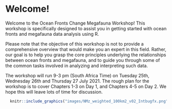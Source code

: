 # Welcome!

Welcome to the Ocean Fronts Change Megafauna Workshop! This workshop is specifically designed to assist you in getting started with ocean fronts and megafauna data analysis using R.

Please note that the objective of this workshop is not to provide a comprehensive overview that would make you an expert in this field. Rather, our goal is to help you grasp the core principles underlying the relationships between ocean fronts and megafauna, and to guide you through some of the common tasks involved in analyzing and interpreting such data.

The workshop will run 9-3 pm (South Africa Time) on Tuesday 25th, Wednesday 26th and Thursday 27 July 2021. The rough plan for the workshop is to cover Chapters 1-3 on Day 1, and Chapters 4-5 on Day 2. We hope this will leave lots of time for discussion.

```r
  knitr::include_graphics("images/NMz_weighted_100km2_v02_Intbugfx.png")
```
